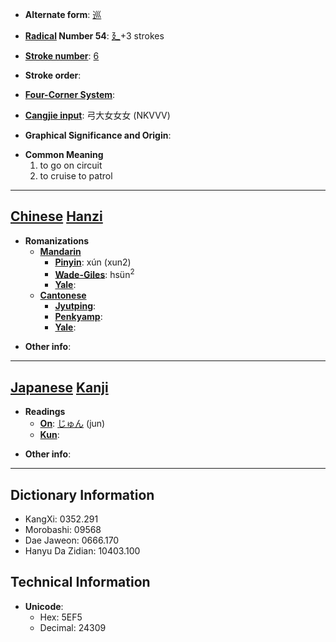 * '''Alternate form''': [[巡]]

* '''[[Wiktionary:Chinese radical index| Radical]] Number 54''': [[Wiktionary:Chinese radical index 廴|廴]]+3 strokes

* '''[[Wiktionary:Chinese total strokes index|Stroke number]]''': [[Wiktionary:Chinese total strokes index 6|6]]

* '''Stroke order''': 

* '''[[Wiktionary:Chinese four corner index|Four-Corner System]]''': 

* '''[[Wiktionary:Chinese Cangjie index|Cangjie input]]''': 弓大女女女 (NKVVV)

* '''Graphical Significance and Origin''': 

* '''Common Meaning'''
*#to go on circuit
*# to cruise to patrol


----

== [[Chinese]] [[Hanzi]] ==

* '''Romanizations'''
** '''[[Mandarin]]'''
*** '''[[Pinyin]]''': xún (xun2)
*** '''[[Wade-Giles]]''': hsün<sup>2</sup>
*** '''[[Yale]]''': 
** '''[[Cantonese]]'''
*** '''[[Jyutping]]''':
*** '''[[Penkyamp]]''': 
*** '''[[Yale]]''': 

* '''Other info''': 

----

== [[Japanese]] [[Kanji]] ==

* '''Readings'''
** '''[[On]]''': [[じゅん]] (jun)
** '''[[Kun]]''': 

* '''Other info''':  

----

== Dictionary Information ==

* KangXi: 0352.291
* Morobashi: 09568
* Dae Jaweon: 0666.170
* Hanyu Da Zidian: 10403.100

== Technical Information ==

* '''Unicode''':
** Hex: 5EF5
** Decimal: 24309